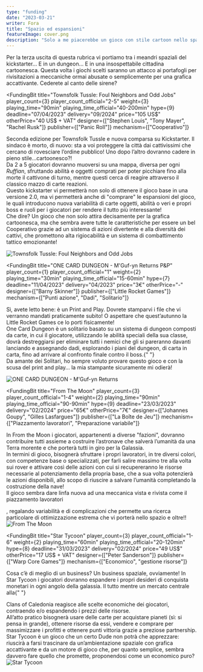 ```yaml
---
type: "funding"
date: "2023-03-21"
writer: Fora
title: "Spazio ed espansioni"
featureImage: cover.png
description: "Solo a me piacerebbe un gioco con stile cartoon nello spazio?!"
---
```


<FundingIntro>
  Per la terza uscita di questa rubrica vi portiamo tra i meandri spaziali del kickstarter… E in un dungeon… E in una
  insospettabile cittadina cartoonesca. Questa volta i giochi scelti saranno un attacco ai portafogli per rivisitazioni
  a meccaniche ormai abusate o semplicemente per una grafica accattivante. Cederete al canto delle sirene?
</FundingIntro>

<FundingBit
  title="Townsfolk Tussle: Foul Neighbors and Odd Jobs"
  player_count={3}
  player_count_official="2-5"
  weight={3}
  playing_time="90min"
  playing_time_official="40-200min"
  hype={9}
  deadline="07/04/2023"
  delivery="09/2024"
  price="105 US$"
  otherPrice="40 US$ + VAT"
  designer={["Stephen Louis", "Tony Mayer", "Rachel Rusk"]}
  publisher={["Panic Roll"]}
  mechanism={["Cooperativo"]}
>
  Seconda edizione per Townsfolk Tussle e nuova comparsa su Kickstarter. Il sindaco è morto, di nuovo: sta a voi
  proteggere la città dai cattivissimi che cercano di rovesciare l’ordine pubblico! Uno dopo l’altro dovranno cadere in
  pieno stile…cartoonesco?! <br />
  Da 2 a 5 giocatori dovranno muoversi su una mappa, diversa per ogni <em>Ruffian</em>, sfruttando abilità e oggetti comprati
  per poter picchiare fino alla morte il cattivone di turno, mentre questi cerca di reagire attraverso il classico mazzo
  di carte reazioni. <br />
  Questo kickstarter vi permetterà non solo di ottenere il gioco base in una versione 2.0, ma vi permetterà anche di
  "comprare" le espansioni del gioco, le quali introducono nuova variabilità di carte oggetti, abilità o veri e propri
  boss e ruoli per i giocatori per rendere il tutto più interessante! <br />
  Che dire? Un gioco che non solo attira decisamente per la grafica cartoonesca, ma che sembra avere tutte le caratteristiche
  per essere un bel <Link to="/mechanisms/cooperativo">Cooperativo</Link> grazie ad un sistema di azioni divertente e alla
  diversità dei cattivi, che promettono alta rigiocabilità e un sistema di combattimento tattico emozionante!
</FundingBit>

<img src="game1.png" alt="Townsfolk Tussle: Foul Neighbors and Odd Jobs" />

<FundingLink
  title="Townsfolk Tussle: Foul Neighbors and Odd Jobs"
  link="https://www.kickstarter.com/projects/panicroll/townsfolk-tussle-foul-neighbors-and-odd-jobs?ref=user_menu"
  small
/>

<FundingBit
  title="ONE CARD DUNGEON - M'Guf-yn Returns P&P"
  player_count={1}
  player_count_official="1"
  weight={2}
  playing_time="30min"
  playing_time_official="15-60min"
  hype={7}
  deadline="11/04/2023"
  delivery="04/2023"
  price="3€"
  otherPrice="-"
  designer={["Barny Skinner"]}
  publisher={["Little Rocket Games"]}
  mechanism={["Punti azione", "Dadi", "Solitario"]}
>
  Sì, avete letto bene: è un Print and Play. Dovrete stamparvi i file che vi verranno mandati praticamente subito! O
  aspettare che quest’autunno la <Link to="/publishers/little-rocket-games">Little Rocket Games</Link> ce lo porti
  fisicamente! <br />
  One Card Dungeon è un solitario basato su un sistema di dungeon composti da carte, in cui il giocatore, utilizzando le
  abilità speciali della sua classe, dovrà destreggiarsi per eliminare tutti i nemici che gli si pareranno davanti lanciando
  e assegnando dadi, esplorando i piani del dungeon, di carta in carta, fino ad arrivare al confronto finale contro il boss.{" "}
  <br />
  Da amante dei <Link to="/mechanisms/solitario">Solitari</Link>, ho sempre voluto provare questo gioco e con la scusa
  del print and play… la mia stampante sicuramente mi odierà!
</FundingBit>

<img src="game2.png" alt="ONE CARD DUNGEON - M'Guf-yn Returns" />

<FundingLink
  title="ONE CARD DUNGEON - M'Guf-yn Returns"
  link="https://www.kickstarter.com/projects/littlerocketgames/one-card-dungeon-mguf-yn-returns?ref=section-homepage-view-more-recommendations-p1"
  small
/>

<FundingBit
  title="From The Moon"
  player_count={3}
  player_count_official="1-4"
  weight={2}
  playing_time="90min"
  playing_time_official="90-90min"
  hype={9}
  deadline="23/03/2023"
  delivery="02/2024"
  price="65€"
  otherPrice="7€"
  designer={["Johannes Goupy", "Gilles Lasfargues"]}
  publisher={["La Boîte de Jeu"]}
  mechanism={["Piazzamento lavoratori", "Preparazione variabile"]}
>
  In From the Moon i giocatori, appartenenti a diverse "fazioni", dovranno contribuire tutti assieme a costruire
  l’astronave che salverà l’umanità da una Terra morente e che porterà tutti in giro per la Galassia.
  <br />
  In termini di gioco, bisognerà sfruttare i propri lavoratori, in tre diversi colori, con competenze base o
  specializzati, per farli salire massimo tre alla volta sui rover e attivare così delle azioni con cui si recupereranno
  le risorse necessarie al potenziamento della propria base, che a sua volta potenzierà le azioni disponibili, allo
  scopo di riuscire a salvare l’umanità completando la costruzione della nave! <br />
  Il gioco sembra dare linfa nuova ad una meccanica vista e rivista come il <Link to="/mechanisms/piazzamento-lavoratori">
    piazzamento lavoratori
  </Link>, regalando variabilità e di complicazioni che permette una ricerca particolare di ottimizzazione estrema che vi
  porterà nello spazio e oltre!!
</FundingBit>

<img src="game3.png" alt="From The Moon" />

<FundingLink
  title="From The Moon"
  link="https://www.kickstarter.com/projects/laboitedejeu/from-the-moon?ref=discovery_category_popular"
  small
/>

<FundingBit
  title="Star Tycoon"
  player_count={3}
  player_count_official="1-6"
  weight={2}
  playing_time="60min"
  playing_time_official="20-120min"
  hype={8}
  deadline="31/03/2023"
  delivery="02/2024"
  price="49 US$"
  otherPrice="17 US$ + VAT"
  designer={["Peter Sanderson"]}
  publisher={["Warp Core Games"]}
  mechanism={["Economico", "gestione risorse"]}
>
  Cosa c’è di meglio di un business? Un business spaziale, ovviamente! In Star Tycoon i giocatori dovranno espandere i
  propri desideri di conquista monetari in ogni angolo della galassia. Il tutto mentre un mercato centrale alla{" "}
  <Link to="/reviews/clans-of-caledonia">Clans of Caledonia</Link> reagisce alle scelte economiche dei giocatori,
  contraendo e/o espandendo i prezzi delle risorse. <br />
  All’atto pratico bisognerà usare delle carte per acquistare pianeti (sì: si pensa in grande), ottenere risorse da essi,
  vendere e comprare per massimizzare i profitti e ottenere punti vittoria grazie a preziose partnership.
  <br />
  Star Tycoon è un gioco che un certo <Link to="/writers/dadi-daddy">Dude</Link> non potrà che apprezzare: riuscirà a farsi
  trascinare da un’ambientazione spaziale con grafica accattivante e da un motore di gioco che, per quanto semplice, sembra
  davvero fare quello che promette, proponendosi come un economico puro?
</FundingBit>

<img src="game4.png" alt="Star Tycoon" />

<FundingLink
  title="Star Tycoon"
  link="https://www.kickstarter.com/projects/warpcoregames/star-tycoon?ref=discovery_category_popular"
  small
/>

